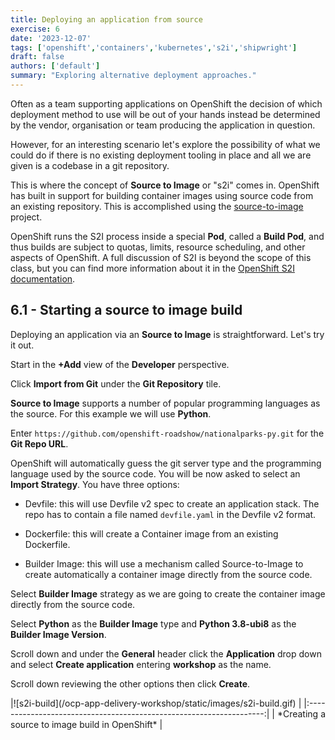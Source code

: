 ```yaml
---
title: Deploying an application from source
exercise: 6
date: '2023-12-07'
tags: ['openshift','containers','kubernetes','s2i','shipwright']
draft: false
authors: ['default']
summary: "Exploring alternative deployment approaches."
---
```


Often as a team supporting applications on OpenShift the decision of which deployment method to use will be out of your hands instead be determined by the vendor, organisation or team producing the application in question.

However, for an interesting scenario let's explore the possibility of what we could do if there is no existing deployment tooling in place and all we are given is a codebase in a git repository.

This is where the concept of **Source to Image** or "s2i" comes in. OpenShift has built in support for building container images using source code from an existing repository. This is accomplished using the [source-to-image](https://github.com/openshift/source-to-image) project.

OpenShift runs the S2I process inside a special **Pod**, called a **Build Pod**, and thus builds are subject to quotas, limits, resource scheduling, and other aspects of OpenShift. A full discussion of S2I is beyond the scope of this class, but you can find more information about it in the [OpenShift S2I documentation](https://docs.openshift.com/container-platform/4.14/openshift_images/create-images.html). 


## 6.1 - Starting a source to image build

Deploying an application via an **Source to Image** is straightforward. Let's try it out.

Start in the **+Add** view of the **Developer** perspective.

Click **Import from Git** under the **Git Repository** tile.

**Source to Image** supports a number of popular programming languages as the source. For this example we will use **Python**.

Enter `https://github.com/openshift-roadshow/nationalparks-py.git` for the **Git Repo URL**.

OpenShift will automatically guess the git server type and the programming language used by the source code. You will be now asked to select an **Import Strategy**.  You have three options:

- Devfile: this will use Devfile v2 spec to create an application stack. The repo has to contain a file named `devfile.yaml` in the Devfile v2 format.

- Dockerfile: this will create a Container image from an existing Dockerfile.

- Builder Image: this will use a mechanism called Source-to-Image to create automatically a container image directly from the source code.

Select **Builder Image** strategy as we are going to create the container image directly from the source code.

Select **Python** as the **Builder Image** type and **Python 3.8-ubi8** as the **Builder Image Version**.

Scroll down and under the **General** header click the **Application** drop down and select **Create application** entering **workshop** as the name.

Scroll down reviewing the other options then click **Create**.

<Zoom>
|![s2i-build](/ocp-app-delivery-workshop/static/images/s2i-build.gif) | 
|:-------------------------------------------------------------------:|
| *Creating a source to image build in OpenShift*                     |
</Zoom>

